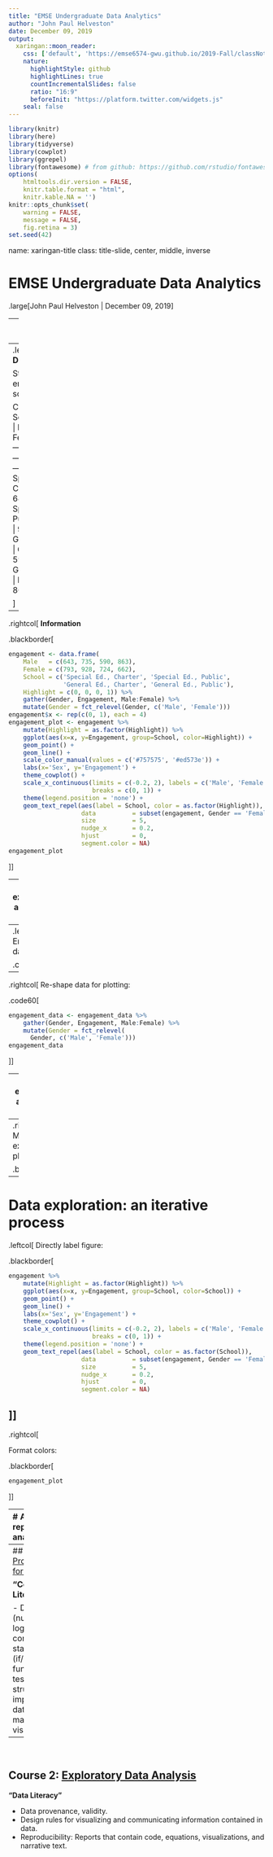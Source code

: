 ```yaml
---
title: "EMSE Undergraduate Data Analytics"
author: "John Paul Helveston"
date: December 09, 2019
output:
  xaringan::moon_reader:
    css: ['default', 'https://emse6574-gwu.github.io/2019-Fall/classNotes/classNotes.css']
    nature:
      highlightStyle: github
      highlightLines: true
      countIncrementalSlides: false
      ratio: "16:9"
      beforeInit: "https://platform.twitter.com/widgets.js"
    seal: false
---
```


```r
library(knitr)
library(here)
library(tidyverse)
library(cowplot)
library(ggrepel)
library(fontawesome) # from github: https://github.com/rstudio/fontawesome
options(
    htmltools.dir.version = FALSE,
    knitr.table.format = "html",
    knitr.kable.NA = '')
knitr::opts_chunk$set(
    warning = FALSE,
    message = FALSE,
    fig.retina = 3)
set.seed(42)
```

name: xaringan-title
class: title-slide, center, middle, inverse

# EMSE Undergraduate Data Analytics

.large[John Paul Helveston | December 09, 2019]

---
class: center 

# Translating _data_ into _information_

--
.leftcol[
**Data**

Student engagement scores

 Class       | School Type | Male | Female 
 ------------|-------------|------|-------
 Special Ed. | Charter     | 643  | 793
 Special Ed. | Public      | 735  | 928
 General Ed. | Charter     | 590  | 724
 General Ed. | Public      | 863  | 662   

]
--
.rightcol[
**Information**

.blackborder[
```r
engagement <- data.frame(
    Male   = c(643, 735, 590, 863),
    Female = c(793, 928, 724, 662),
    School = c('Special Ed., Charter', 'Special Ed., Public',
               'General Ed., Charter', 'General Ed., Public'),
    Highlight = c(0, 0, 0, 1)) %>%
    gather(Gender, Engagement, Male:Female) %>%
    mutate(Gender = fct_relevel(Gender, c('Male', 'Female')))
engagement$x <- rep(c(0, 1), each = 4)
engagement_plot <- engagement %>%
    mutate(Highlight = as.factor(Highlight)) %>% 
    ggplot(aes(x=x, y=Engagement, group=School, color=Highlight)) +
    geom_point() +
    geom_line() +
    scale_color_manual(values = c('#757575', '#ed573e')) +
    labs(x='Sex', y='Engagement') +
    theme_cowplot() +
    scale_x_continuous(limits = c(-0.2, 2), labels = c('Male', 'Female'),
                       breaks = c(0, 1)) +
    theme(legend.position = 'none') +
    geom_text_repel(aes(label = School, color = as.factor(Highlight)),
                    data          = subset(engagement, Gender == 'Female'),
                    size          = 5,
                    nudge_x       = 0.2,
                    hjust         = 0,
                    segment.color = NA)
engagement_plot
```
]]

---
# Data exploration: an iterative process

--
.leftcol[
Encode data:

.code60[
```r
engagement_data <- data.frame(
    Male   = c(643, 735, 590, 863),
    Female = c(793, 928, 724, 662),
    School = c('Special Ed., Charter', 'Special Ed., Public',
               'General Ed., Charter', 'General Ed., Public'))
engagement_data
```
]]
--
.rightcol[
Re-shape data for plotting:

.code60[
```r
engagement_data <- engagement_data %>% 
    gather(Gender, Engagement, Male:Female) %>%
    mutate(Gender = fct_relevel(
      Gender, c('Male', 'Female')))
engagement_data
```
]]

---
# Data exploration: an iterative process

.leftcol[
Initial exploratory plotting:

.code60[.blackborder[
```r
engagement_data %>% 
    ggplot() +
    geom_bar(aes(x = School, y = Engagement, 
                 fill = Gender), stat = 'identity', 
             position = 'dodge') +
    coord_flip()
```
]]]
--
.rightcol[
More exploratory plotting:

.blackborder[
```r
engagement %>%
    mutate(Highlight = as.factor(Highlight)) %>% 
    ggplot(aes(x=x, y=Engagement, group=School, color=School)) +
    geom_point() +
    geom_line() +
    labs(x='Sex', y='Engagement') 
```
]]

---
# Data exploration: an iterative process

.leftcol[
Directly label figure:

.blackborder[
```r
engagement %>%
    mutate(Highlight = as.factor(Highlight)) %>% 
    ggplot(aes(x=x, y=Engagement, group=School, color=School)) +
    geom_point() +
    geom_line() +
    labs(x='Sex', y='Engagement') +
    theme_cowplot() +
    scale_x_continuous(limits = c(-0.2, 2), labels = c('Male', 'Female'),
                       breaks = c(0, 1)) +
    theme(legend.position = 'none') +
    geom_text_repel(aes(label = School, color = as.factor(School)),
                    data          = subset(engagement, Gender == 'Female'),
                    size          = 5,
                    nudge_x       = 0.2,
                    hjust         = 0,
                    segment.color = NA)
```
]]
--
.rightcol[

Format colors:

.blackborder[
```r
engagement_plot 
```
]]

---
# A fully reproducible analysis

.leftcol[
Code:

.code50[
```r
engagement_data <- data.frame(
    Male   = c(643, 735, 590, 863),
    Female = c(793, 928, 724, 662),
    School = c('Special Ed., Charter', 'Special Ed., Public',
               'General Ed., Charter', 'General Ed., Public'),
    Highlight = c(0, 0, 0, 1)) %>%
    gather(Gender, Engagement, Male:Female) %>%
    mutate(Gender = fct_relevel(Gender, c('Male', 'Female')))
engagement_data %>%
    mutate(Highlight = as.factor(Highlight)) %>% 
    ggplot(aes(x=x, y=Engagement, group=School, color=Highlight)) +
    geom_point() +
    geom_line() +
    scale_color_manual(values = c('#757575', '#ed573e')) +
    labs(x='Sex', y='Engagement') +
    theme_cowplot() +
    scale_x_continuous(limits = c(-0.2, 2), labels = c('Male', 'Female'),
                       breaks = c(0, 1)) +
    theme(legend.position = 'none') +
    geom_text_repel(aes(label = School, color = as.factor(Highlight)),
                    data          = subset(engagement, Gender == 'Female'),
                    size          = 5,
                    nudge_x       = 0.2,
                    hjust         = 0,
                    segment.color = NA)
```
]]
.rightcol[
Result:

.blackborder[
```r
engagement_plot 
```
]]

---
## Course 1: [Programming for Analytics](https://emse6574-gwu.github.io/2019-Fall/)

**"Computational Literacy"**

- Data types (numerical, logical, strings), conditional statements (if/else), loops, functions, testing.
- Data structures, data import / export, data manipulation & visualization.
<br>

--
<br>

## Course 2: [Exploratory Data Analysis](https://emse-eda-gwu.github.io/2020-Spring/)

**"Data Literacy"**

- Data provenance, validity.
- Design rules for visualizing and communicating information contained in data.
- Reproducibility: Reports that contain code, equations, visualizations, and narrative text.